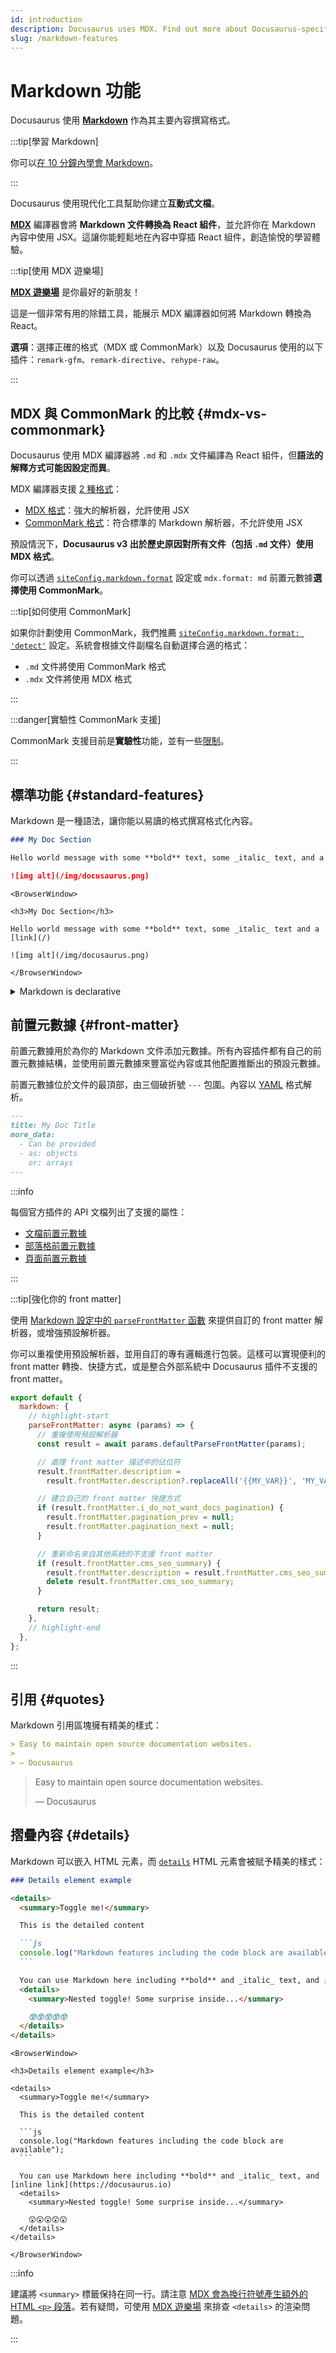 ```yaml
---
id: introduction
description: Docusaurus uses MDX. Find out more about Docusaurus-specific features when writing Markdown.
slug: /markdown-features
---
```


# Markdown 功能


Docusaurus 使用 **[Markdown](https://commonmark.org/)** 作為其主要內容撰寫格式。

:::tip[學習 Markdown]

你可以[在 10 分鐘內學會 Markdown](https://commonmark.org/help/)。

:::

Docusaurus 使用現代化工具幫助你建立**互動式文檔**。

**[MDX](https://mdxjs.com/)** 編譯器會將 **Markdown 文件轉換為 React 組件**，並允許你在 Markdown 內容中使用 JSX。這讓你能輕鬆地在內容中穿插 React 組件，創造愉悅的學習體驗。

:::tip[使用 MDX 遊樂場]

**[MDX 遊樂場](https://mdxjs.com/playground/)** 是你最好的新朋友！

這是一個非常有用的除錯工具，能展示 MDX 編譯器如何將 Markdown 轉換為 React。

**選項**：選擇正確的格式（MDX 或 CommonMark）以及 Docusaurus 使用的以下插件：`remark-gfm`、`remark-directive`、`rehype-raw`。

:::

## MDX 與 CommonMark 的比較 {#mdx-vs-commonmark}

Docusaurus 使用 MDX 編譯器將 `.md` 和 `.mdx` 文件編譯為 React 組件，但**語法的解釋方式可能因設定而異**。

MDX 編譯器支援 [2 種格式](https://mdxjs.com/packages/mdx/#optionsformat)：

- [MDX 格式](https://mdxjs.com/docs/what-is-mdx/)：強大的解析器，允許使用 JSX
- [CommonMark 格式](https://commonmark.org/)：符合標準的 Markdown 解析器，不允許使用 JSX

預設情況下，**Docusaurus v3 出於歷史原因對所有文件（包括 `.md` 文件）使用 MDX 格式**。

你可以透過 [`siteConfig.markdown.format`](../../api/docusaurus.config.js.mdx#markdown) 設定或 `mdx.format: md` 前置元數據**選擇使用 CommonMark**。

:::tip[如何使用 CommonMark]

如果你計劃使用 CommonMark，我們推薦 [`siteConfig.markdown.format: 'detect'`](../../api/docusaurus.config.js.mdx#markdown) 設定。系統會根據文件副檔名自動選擇合適的格式：

- `.md` 文件將使用 CommonMark 格式
- `.mdx` 文件將使用 MDX 格式

:::

:::danger[實驗性 CommonMark 支援]

CommonMark 支援目前是**實驗性**功能，並有一些[限制](https://github.com/facebook/docusaurus/issues/9092)。

:::

## 標準功能 {#standard-features}

Markdown 是一種語法，讓你能以易讀的格式撰寫格式化內容。

```md
### My Doc Section

Hello world message with some **bold** text, some _italic_ text, and a [link](/)

![img alt](/img/docusaurus.png)
```

```mdx-code-block
<BrowserWindow>

<h3>My Doc Section</h3>

Hello world message with some **bold** text, some _italic_ text and a [link](/)

![img alt](/img/docusaurus.png)

</BrowserWindow>
```

<details>

<summary>Markdown is declarative</summary>

Some may assume a 1-1 correlation between Markdown and HTML, e.g., `![Preview](/img/docusaurus.png)` will always become `<img src="/img/docusaurus.png" alt="Preview" />`, as-is. However, _that is not the case_.

The Markdown syntax `![message](url)` only declaratively tells Docusaurus that an image needs to be inserted here, but we may do other things like transforming a [file path to URL path](./markdown-features-assets.mdx#images), so the generated markup may differ from the output of other Markdown renderers, or a naïve hand-transcription to the equivalent JSX/HTML code.

In general, you should only assume the _semantics_ of the markup (` ``` ` fences become [code blocks](./markdown-features-code-blocks.mdx); `>` becomes [quotes](#quotes), etc.), but not the actual compiled output.

</details>

## 前置元數據 {#front-matter}

前置元數據用於為你的 Markdown 文件添加元數據。所有內容插件都有自己的前置元數據結構，並使用前置元數據來豐富從內容或其他配置推斷出的預設元數據。

前置元數據位於文件的最頂部，由三個破折號 `---` 包圍。內容以 [YAML](https://yaml.org/spec/1.2.2/) 格式解析。

```md
---
title: My Doc Title
more_data:
  - Can be provided
  - as: objects
    or: arrays
---
```

:::info

每個官方插件的 API 文檔列出了支援的屬性：

- [文檔前置元數據](../../api/plugins/plugin-content-docs.mdx#markdown-front-matter)
- [部落格前置元數據](../../api/plugins/plugin-content-blog.mdx#markdown-front-matter)
- [頁面前置元數據](../../api/plugins/plugin-content-pages.mdx#markdown-front-matter)

:::

:::tip[強化你的 front matter]

使用 [Markdown 設定中的 `parseFrontMatter` 函數](../../api/docusaurus.config.js.mdx#markdown) 來提供自訂的 front matter 解析器，或增強預設解析器。

你可以重複使用預設解析器，並用自訂的專有邏輯進行包裝。這樣可以實現便利的 front matter 轉換、快捷方式，或是整合外部系統中 Docusaurus 插件不支援的 front matter。

```js title="docusaurus.config.js"
export default {
  markdown: {
    // highlight-start
    parseFrontMatter: async (params) => {
      // 重複使用預設解析器
      const result = await params.defaultParseFrontMatter(params);

      // 處理 front matter 描述中的佔位符
      result.frontMatter.description =
        result.frontMatter.description?.replaceAll('{{MY_VAR}}', 'MY_VALUE');

      // 建立自己的 front matter 快捷方式
      if (result.frontMatter.i_do_not_want_docs_pagination) {
        result.frontMatter.pagination_prev = null;
        result.frontMatter.pagination_next = null;
      }

      // 重新命名來自其他系統的不支援 front matter
      if (result.frontMatter.cms_seo_summary) {
        result.frontMatter.description = result.frontMatter.cms_seo_summary;
        delete result.frontMatter.cms_seo_summary;
      }

      return result;
    },
    // highlight-end
  },
};
```

:::

## 引用 {#quotes}

Markdown 引用區塊擁有精美的樣式：

```md
> Easy to maintain open source documentation websites.
>
> — Docusaurus
```

<BrowserWindow>

> Easy to maintain open source documentation websites.
>
> — Docusaurus

</BrowserWindow>

## 摺疊內容 {#details}

Markdown 可以嵌入 HTML 元素，而 [`details`](https://developer.mozilla.org/en-US/docs/Web/HTML/Element/details) HTML 元素會被賦予精美的樣式：

````md
### Details element example

<details>
  <summary>Toggle me!</summary>

  This is the detailed content

  ```js
  console.log("Markdown features including the code block are available");
  ```

  You can use Markdown here including **bold** and _italic_ text, and [inline link](https://docusaurus.io)
  <details>
    <summary>Nested toggle! Some surprise inside...</summary>

    😲😲😲😲😲
  </details>
</details>
````

````mdx-code-block
<BrowserWindow>

<h3>Details element example</h3>

<details>
  <summary>Toggle me!</summary>

  This is the detailed content

  ```js
  console.log("Markdown features including the code block are available");
  ```

  You can use Markdown here including **bold** and _italic_ text, and [inline link](https://docusaurus.io)
  <details>
    <summary>Nested toggle! Some surprise inside...</summary>

    😲😲😲😲😲
  </details>
</details>

</BrowserWindow>
````

:::info

建議將 `<summary>` 標籤保持在同一行。請注意 [MDX 會為換行符號產生額外的 HTML `<p>` 段落](https://mdxjs.com/migrating/v2/#jsx)。若有疑問，可使用 [MDX 遊樂場](https://mdxjs.com/playground/) 來排查 `<details>` 的渲染問題。

:::